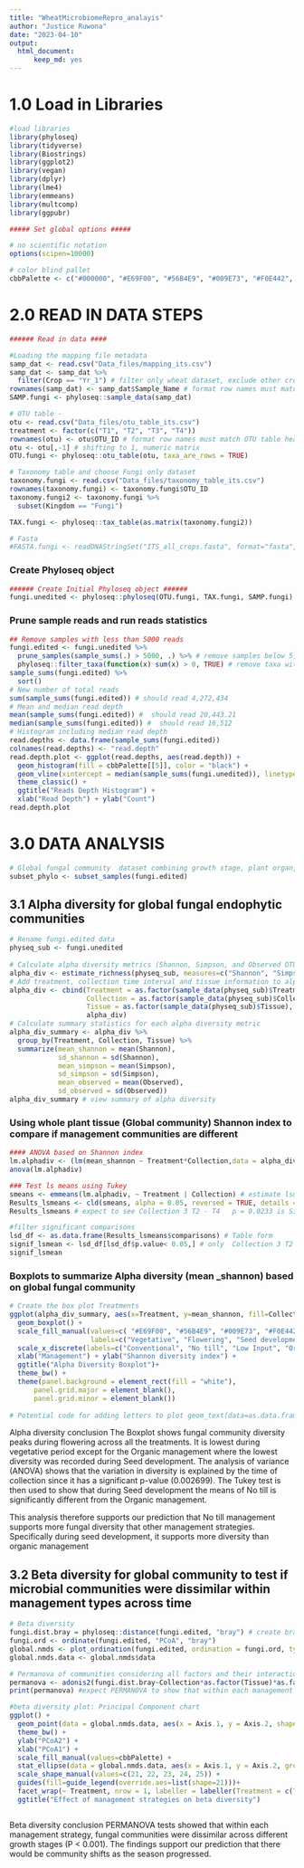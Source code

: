```yaml
---
title: "WheatMicrobiomeRepro_analayis"
author: "Justice Ruwona"
date: "2023-04-10"
output: 
  html_document:
      keep_md: yes
---
```

# 1.0 Load in Libraries
```r
#load libraries
library(phyloseq)
library(tidyverse)
library(Biostrings)
library(ggplot2)
library(vegan)
library(dplyr)
library(lme4)
library(emmeans)
library(multcomp)
library(ggpubr)
```
```r
##### Set global options #####

# no scientific notation
options(scipen=10000) 

# color blind pallet  
cbbPalette <- c("#000000", "#E69F00", "#56B4E9", "#009E73", "#F0E442", "#0072B2", "#D55E00", "#CC79A7")

```
# 2.0 READ IN DATA STEPS
```r
###### Read in data ####

#Loading the mapping file metadata
samp_dat <- read.csv("Data_files/mapping_its.csv")
samp_dat <- samp_dat %>%
  filter(Crop == "Yr_1") # filter only wheat dataset, exclude other crops in yr2, yr3 of rotation
rownames(samp_dat) <- samp_dat$Sample_Name # format row names must match OTU table headers
SAMP.fungi <- phyloseq::sample_data(samp_dat)

# OTU table - 
otu <- read.csv("Data_files/otu_table_its.csv")
treatment <- factor(c("T1", "T2", "T3", "T4"))
rownames(otu) <- otu$OTU_ID # format row names must match OTU table headers
otu <- otu[,-1] # shifting to 1, numeric matrix
OTU.fungi <- phyloseq::otu_table(otu, taxa_are_rows = TRUE)

# Taxonomy table and choose Fungi only dataset
taxonomy.fungi <- read.csv("Data_files/taxonomy_table_its.csv")
rownames(taxonomy.fungi) <- taxonomy.fungi$OTU_ID
taxonomy.fungi2 <- taxonomy.fungi %>%
  subset(Kingdom == "Fungi")

TAX.fungi <- phyloseq::tax_table(as.matrix(taxonomy.fungi2))

# Fasta
#FASTA.fungi <- readDNAStringSet("ITS_all_crops.fasta", format="fasta", seek.first.rec=TRUE, use.names=TRUE)

```
### Create Phyloseq object 
```r
###### Create Initial Phyloseq object ######
fungi.unedited <- phyloseq::phyloseq(OTU.fungi, TAX.fungi, SAMP.fungi)


```

### Prune sample reads and run reads statistics
```r
## Remove samples with less than 5000 reads
fungi.edited <- fungi.unedited %>% 
  prune_samples(sample_sums(.) > 5000, .) %>% # remove samples below 5,000 reads
  phyloseq::filter_taxa(function(x) sum(x) > 0, TRUE) # remove taxa with less than 1 reads
sample_sums(fungi.edited) %>%
  sort()
# New number of total reads
sum(sample_sums(fungi.edited)) # should read 4,272,434
# Mean and median read depth 
mean(sample_sums(fungi.edited)) #  should read 20,443.21
median(sample_sums(fungi.edited)) #  should read 16,512
# Histogram including median read depth
read.depths <- data.frame(sample_sums(fungi.edited))
colnames(read.depths) <- "read.depth"
read.depth.plot <- ggplot(read.depths, aes(read.depth)) +
  geom_histogram(fill = cbbPalette[[5]], color = "black") + 
  geom_vline(xintercept = median(sample_sums(fungi.unedited)), linetype = "dashed") + 
  theme_classic() + 
  ggtitle("Reads Depth Histogram") +
  xlab("Read Depth") + ylab("Count")
read.depth.plot
```

# 3.0 DATA ANALYSIS
```r
# Global fungal community  dataset combining growth stage, plant organ, and crop management strategy 
subset_phylo <- subset_samples(fungi.edited)

```

## 3.1 Alpha diversity for global fungal endophytic communities
```r
# Rename fungi.edited data
physeq_sub <- fungi.unedited 
      
# Calculate alpha diversity metrics (Shannon, Simpson, and Observed OTUs) and print table
alpha_div <- estimate_richness(physeq_sub, measures=c("Shannon", "Simpson", "Observed"))
# Add treatment, collection time interval and tissue information to alpha diversity table
alpha_div <- cbind(Treatment = as.factor(sample_data(physeq_sub)$Treatment), 
                   Collection = as.factor(sample_data(physeq_sub)$Collection),
                   Tissue = as.factor(sample_data(physeq_sub)$Tissue),
                   alpha_div)
# Calculate summary statistics for each alpha diversity metric 
alpha_div_summary <- alpha_div %>%
  group_by(Treatment, Collection, Tissue) %>%
  summarize(mean_shannon = mean(Shannon), 
            sd_shannon = sd(Shannon), 
            mean_simpson = mean(Simpson), 
            sd_simpson = sd(Simpson), 
            mean_observed = mean(Observed), 
            sd_observed = sd(Observed))
alpha_div_summary # view summary of alpha diversity
```

### Using whole plant tissue (Global community) Shannon index to compare if management communities are different
```r
#### ANOVA based on Shannon index
lm.alphadiv <- (lm(mean_shannon ~ Treatment*Collection,data = alpha_div_summary))
anova(lm.alphadiv)

### Test ls means using Tukey
smeans <- emmeans(lm.alphadiv, ~ Treatment | Collection) # estimate lsmeans of Treatment within Collection
Results_lsmeans <- cld(smeans, alpha = 0.05, reversed = TRUE, details = TRUE) # contrast with Tukey adjustment
Results_lsmeans # expect to see Collection 3 T2 - T4   p = 0.0233 is Significant

#filter significant comparisons
lsd_df <- as.data.frame(Results_lsmeans$comparisons) # Table form  
signif_lsmean <- lsd_df[lsd_df$p.value< 0.05,] # only  Collection 3 T2 - T4   p = 0.0233 is Significant
signif_lsmean
```
### Boxplots to summarize Alpha diversity (mean _shannon) based on global fungal community

```r
# Create the box plot Treatments
ggplot(alpha_div_summary, aes(x=Treatment, y=mean_shannon, fill=Collection)) + 
  geom_boxplot() +
  scale_fill_manual(values=c( "#E69F00", "#56B4E9", "#009E73", "#F0E442", "#0072B2", "#D55E00", "#CC79A7"),
                    labels=c("Vegetative", "Flowering", "Seed development")) +
  scale_x_discrete(labels=c("Conventional", "No till", "Low Input", "Organic")) +
  xlab("Management") + ylab("Shannon diversity index") +
  ggtitle("Alpha Diversity Boxplot")+
  theme_bw() +
  theme(panel.background = element_rect(fill = "white"),
      panel.grid.major = element_blank(),
      panel.grid.minor = element_blank()) 
  
# Potential code for adding letters to plot geom_text(data=as.data.frame(signif_lsmean), aes(x = Contrast, y = emmean, label=letters))

```
Alpha diversity conclusion
The Boxplot shows fungal community diversity peaks during flowering across all the treatments. It is lowest during vegetative period except for the Organic management where the lowest diversity was recorded during Seed development. 
The analysis of variance (ANOVA) shows that the variation in diversity is explained by the time of collection since it has a significant p-value (0.002699). The Tukey test is then used to show that during Seed development the means of No till is significantly different from the Organic management.

This analysis therefore supports our prediction that No till management supports more fungal diversity that other management strategies. Specifically during seed development, it supports more diversity than organic management


## 3.2 Beta diversity for global community to test if microbial communities were dissimilar within management types across time
```r
# Beta diversity 
fungi.dist.bray = phyloseq::distance(fungi.edited, "bray") # create bray-curtis distance matrix
fungi.ord <- ordinate(fungi.edited, "PCoA", "bray")
global.nmds <- plot_ordination(fungi.edited, ordination = fungi.ord, type = "samples") 
global.nmds.data <- global.nmds$data

# Permanova of communities considering all factors and their interactions
permanova <- adonis2(fungi.dist.bray~Collection*as.factor(Tissue)*as.factor(Treatment), as(sample_data(fungi.edited), "data.frame"), permutations = 9999) 
print(permanova) #expect PERMANOVA to show that within each management strategy, fungal communities from different growth stages (P < 0.001) had significantly different centroids.

#beta diversity plot: Principal Component chart
ggplot() + 
  geom_point(data = global.nmds.data, aes(x = Axis.1, y = Axis.2, shape = as.factor(Collection), fill = as.factor(Tissue)), alpha = 0.8, size = 2) +
  theme_bw() +
  ylab("PCoA2") + 
  xlab("PCoA1") +
  scale_fill_manual(values=cbbPalette) +
  stat_ellipse(data = global.nmds.data, aes(x = Axis.1, y = Axis.2, group = Treatment), type = "norm", linetype = 2) +
  scale_shape_manual(values=c(21, 22, 23, 24, 25)) +
  guides(fill=guide_legend(override.aes=list(shape=21)))+
  facet_wrap(~ Treatment, nrow = 1, labeller = labeller(Treatment = c(T1 = "Conventional", `T2` = "No till", `T3` = "Low Input", T4 = "Organic"))) +
  ggtitle("Effect of management strategies on beta diversity")
```
```r

```
Beta diversity conclusion
PERMANOVA tests showed that within each management strategy, fungal communities were dissimilar across different growth stages (P < 0.001).
The findings support our prediction that there would be community shifts as the season progressed.




